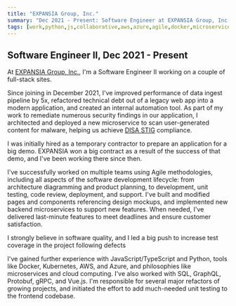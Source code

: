 ```yaml
---
title: "EXPANSIA Group, Inc."
summary: "Dec 2021 - Present: Software Engineer at EXPANSIA Group, Inc."
tags: [work,python,js,collaborative,aws,azure,agile,docker,microservices,sql,ts,graphql,protobuf,gql,grpc,vue]
---
```

## Software Engineer II, Dec 2021 - Present

At [EXPANSIA Group, Inc.](https://expansiagroup.com/), I'm a Software Engineer II working on a couple of full-stack sites.

Since joining in December 2021, I've improved performance of
data ingest pipeline by 5x, refactored technical debt out of a legacy web app into a modern application, and created an
internal automation tool. As part of my work to remediate numerous security findings in our application, I architected and deployed a new
microservice to scan user-generated content for malware, helping us achieve [DISA STIG](https://public.cyber.mil/stigs/) compliance.

I was initially hired as a temporary contractor to prepare an application for a big demo. EXPANSIA won a big contract as a result of the success of that demo, and I've been working there since then.

I've successfully worked on multiple teams using Agile methodologies, including all aspects of the software development lifecycle: from architecture diagramming and product planning, to development, unit testing, code review, deployment, and support. I've built and modified pages and components referencing design mockups, and
implemented new backend microservices to support new features. When needed, I've delivered last-minute features to meet deadlines and ensure customer satisfaction.

I strongly believe in software quality, and I led a big push to increase test coverage in the project following defects

I've gained further experience with JavaScript/TypeScript and Python, tools like Docker, Kubernetes, AWS, and Azure, and
philosophies like microservices and cloud computing. I've also worked with SQL, GraphQL, Protobuf, gRPC, and Vue.js. I'm
responsible for several major refactors of growing projects, and initiated the effort to add much-needed unit testing to
the frontend codebase.